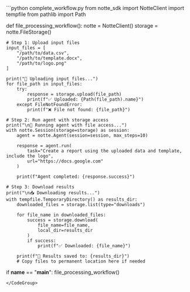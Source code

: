 <CodeGroup>
```python complete_workflow.py
from notte_sdk import NotteClient
import tempfile
from pathlib import Path

def file_processing_workflow():
    notte = NotteClient()
    storage = notte.FileStorage()

    # Step 1: Upload input files
    input_files = [
        "/path/to/data.csv",
        "/path/to/template.docx",
        "/path/to/logo.png"
    ]

    print("📁 Uploading input files...")
    for file_path in input_files:
        try:
            response = storage.upload(file_path)
            print(f"✅ Uploaded: {Path(file_path).name}")
        except FileNotFoundError:
            print(f"❌ File not found: {file_path}")

    # Step 2: Run agent with storage access
    print("\n🤖 Running agent with file access...")
    with notte.Session(storage=storage) as session:
        agent = notte.Agent(session=session, max_steps=10)

        response = agent.run(
            task="Create a report using the uploaded data and template, include the logo",
            url="https://docs.google.com"
        )

        print(f"Agent completed: {response.success}")

    # Step 3: Download results
    print("\n📥 Downloading results...")
    with tempfile.TemporaryDirectory() as results_dir:
        downloaded_files = storage.list(type="downloads")

        for file_name in downloaded_files:
            success = storage.download(
                file_name=file_name,
                local_dir=results_dir
            )
            if success:
                print(f"✅ Downloaded: {file_name}")

        print(f"📂 Results saved to: {results_dir}")
        # Copy files to permanent location here if needed

if __name__ == "__main__":
    file_processing_workflow()
```
</CodeGroup>
